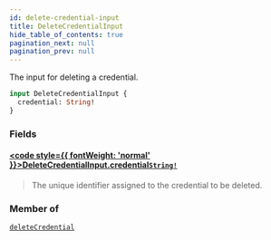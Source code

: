 ```yaml
---
id: delete-credential-input
title: DeleteCredentialInput
hide_table_of_contents: true
pagination_next: null
pagination_prev: null
---
```








The input for deleting a credential.

```graphql
input DeleteCredentialInput {
  credential: String!
}
```


### Fields

#### [<code style={{ fontWeight: 'normal' }}>DeleteCredentialInput.<b>credential</b></code>](#)<Bullet />[`String!`](/api/scalars/string) <Badge class="secondary" text="non-null"/> <Badge class="secondary" text="scalar"/>
> The unique identifier assigned to the credential to be deleted.
> 



### Member of

[`deleteCredential`](/api/mutations/delete-credential)  <Badge class="secondary" text="mutation"/>



